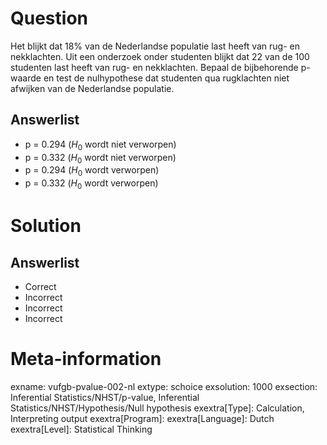 Question
========
  
Het blijkt dat 18% van de Nederlandse populatie last heeft van rug- en nekklachten. Uit een onderzoek onder studenten blijkt dat 22 van de 100 studenten
last heeft van rug- en nekklachten. Bepaal de bijbehorende p-waarde en test de nulhypothese dat studenten qua rugklachten niet afwijken van de
Nederlandse populatie.
  
Answerlist
----------
* p = 0.294 ($H_{0}$ wordt niet verworpen)
* p = 0.332 ($H_{0}$ wordt niet verworpen)
* p = 0.294 ($H_{0}$ wordt verworpen)
* p = 0.332 ($H_{0}$ wordt verworpen)

Solution
========

Answerlist
----------
* Correct
* Incorrect
* Incorrect
* Incorrect

Meta-information
================
exname: vufgb-pvalue-002-nl
extype: schoice
exsolution: 1000
exsection: Inferential Statistics/NHST/p-value, Inferential Statistics/NHST/Hypothesis/Null hypothesis
exextra[Type]: Calculation, Interpreting output
exextra[Program]: 
exextra[Language]: Dutch
exextra[Level]: Statistical Thinking